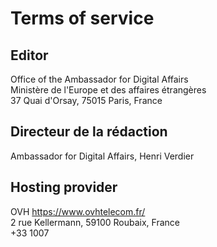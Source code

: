 # Terms of service

## Editor

Office of the Ambassador for Digital Affairs  
Ministère de l'Europe et des affaires étrangères  
37 Quai d'Orsay, 75015 Paris, France

## Directeur de la rédaction

Ambassador for Digital Affairs, Henri Verdier

## Hosting provider

OVH
https://www.ovhtelecom.fr/  
2 rue Kellermann, 59100 Roubaix, France  
+33 1007
